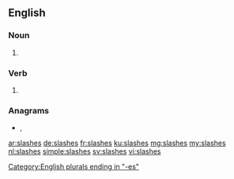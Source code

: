 ==English==

===Noun===
{{head|en|noun plural form}}

# {{plural of|slash|lang=en}}

===Verb===
{{head|en|verb form}}

# {{en-third-person singular of|slash}}

===Anagrams===
* {{l|en|ashless}}, {{l|en|hassles}}

[[Category:English plurals ending in "-es"]]

[[ar:slashes]]
[[de:slashes]]
[[fr:slashes]]
[[ku:slashes]]
[[mg:slashes]]
[[my:slashes]]
[[nl:slashes]]
[[simple:slashes]]
[[sv:slashes]]
[[vi:slashes]]